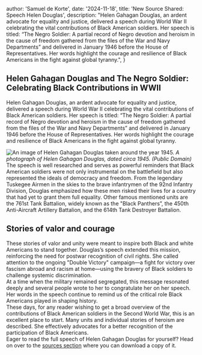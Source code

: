 

  author: 'Samuel de Korte',
  date: '2024-11-18',
  title: 'New Source Shared: Speech Helen Douglas',
  description:
    "Helen Gahagan Douglas, an ardent advocate for equality and justice, delivered a speech during World War II celebrating the vital contributions of Black American soldiers. Her speech is titled: “The Negro Soldier: A partial record of Negro devotion and heroism in the cause of freedom gathered from the files of the War and Navy Departments” and delivered in January 1946 before the House of Representatives. Her words highlight the courage and resilience of Black Americans in the fight against global tyranny.",
}


## Helen Gahagan Douglas and The Negro Soldier: Celebrating Black Contributions in WWII
Helen Gahagan Douglas, an ardent advocate for equality and justice, delivered a speech during World War II celebrating the vital contributions of Black American soldiers. Her speech is titled: “The Negro Soldier: A partial record of Negro devotion and heroism in the cause of freedom gathered from the files of the War and Navy Departments” and delivered in January 1946 before the House of Representatives. Her words highlight the courage and resilience of Black Americans in the fight against global tyranny.

<Image
                src={helen}
                alt="An image of Helen Gahagan Douglas taken around the year 1945."
                sizes="(min-width: 1000px) 32rem, 20rem"
                className="aspect-square rotate-0 rounded-2xl bg-stone-100 object-cover dark:bg-stone-800"
              />
*A photograph of Helen Gahagan Douglas, dated circa 1945. (Public Domain)*  
The speech is well researched and serves as powerful reminders that Black American soldiers were not only instrumental on the battlefield but also represented the ideals of democracy and freedom. From the legendary Tuskegee Airmen in the skies to the brave infantrymen of the 92nd Infantry Division, Douglas emphasized how these men risked their lives for a country that had yet to grant them full equality. Other famous mentioned units are the 761st Tank Battalion, widely known as the "Black Panthers”, the 450th Anti-Aircraft Artillery Battalion, and the 614th Tank Destroyer Battalion.  
## Stories of valor and courage
These stories of valor and unity were meant to inspire both Black and white Americans to stand together. Douglas’s speech extended this mission, reinforcing the need for postwar recognition of civil rights. She called attention to the ongoing "Double Victory" campaign—a fight for victory over fascism abroad and racism at home—using the bravery of Black soldiers to challenge systemic discrimination.  
At a time when the military remained segregated, this message resonated deeply and several people wrote to her to congratulate her on her speech. Her words in the speech continue to remind us of the critical role Black Americans played in shaping history.  
These days, for any reader wishing to get a broad overview of the contributions of Black American soldiers in the Second World War, this is an excellent place to start. Many units and individual stories of heroism are described. She effectively advocates for a better recognition of the participation of Black Americans.  
Eager to read the full speech of Helen Gahagan Douglas for yourself? Head on over to the [sources section](/sources) where you can download a copy of it.  

